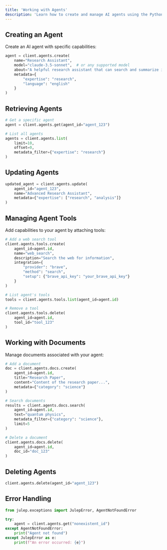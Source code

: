 ```yaml
---
title: 'Working with Agents'
description: 'Learn how to create and manage AI agents using the Python SDK'
---
```


## Creating an Agent

Create an AI agent with specific capabilities:

```python
agent = client.agents.create(
    name="Research Assistant",
    model="claude-3.5-sonnet",  # or any supported model
    about="A helpful research assistant that can search and summarize information.",
    metadata={
        "expertise": "research",
        "language": "english"
    }
)
```

## Retrieving Agents

```python
# Get a specific agent
agent = client.agents.get(agent_id="agent_123")

# List all agents
agents = client.agents.list(
    limit=10,
    offset=0,
    metadata_filter={"expertise": "research"}
)
```

## Updating Agents

```python
updated_agent = client.agents.update(
    agent_id="agent_123",
    name="Advanced Research Assistant",
    metadata={"expertise": ["research", "analysis"]}
)
```

## Managing Agent Tools

Add capabilities to your agent by attaching tools:

```python
# Add a web search tool
client.agents.tools.create(
    agent_id=agent.id,
    name="web_search",
    description="Search the web for information",
    integration={
        "provider": "brave",
        "method": "search",
        "setup": {"brave_api_key": "your_brave_api_key"}
    }
)

# List agent's tools
tools = client.agents.tools.list(agent_id=agent.id)

# Remove a tool
client.agents.tools.delete(
    agent_id=agent.id,
    tool_id="tool_123"
)
```

## Working with Documents

Manage documents associated with your agent:

```python [expandable]
# Add a document
doc = client.agents.docs.create(
    agent_id=agent.id,
    title="Research Paper",
    content="Content of the research paper...",
    metadata={"category": "science"}
)

# Search documents
results = client.agents.docs.search(
    agent_id=agent.id,
    text="quantum physics",
    metadata_filter={"category": "science"},
    limit=5
)

# Delete a document
client.agents.docs.delete(
    agent_id=agent.id,
    doc_id="doc_123"
)
```

## Deleting Agents

```python
client.agents.delete(agent_id="agent_123")
```

## Error Handling

```python
from julep.exceptions import JulepError, AgentNotFoundError

try:
    agent = client.agents.get("nonexistent_id")
except AgentNotFoundError:
    print("Agent not found")
except JulepError as e:
    print(f"An error occurred: {e}")
```